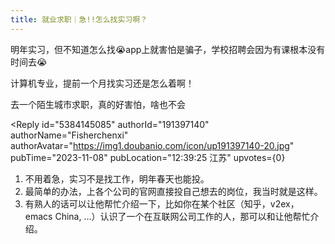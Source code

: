 ```yaml
---
title: 就业求职｜急!!怎么找实习啊？
---
```



<Forum groupName="00后人生研究室" groupUrl="https://www.douban.com/group/739053/" archivedAt="2025-05-16T14:22:37.553Z">
  <Post
    id="297455222"
    title="就业求职｜急!!怎么找实习啊？"
    url="https://www.douban.com/group/topic/297455222/?_spm_id=MjE5OTQ1MjM3"
    pubTime="2023-11-27"
    highlightUserId="191397140"
  >
明年实习，但不知道怎么找😭app上就害怕是骗子，学校招聘会因为有课根本没有时间去😭

计算机专业，提前一个月找实习还是怎么着啊！

去一个陌生城市求职，真的好害怕，啥也不会

<Reply
  id="5384145085"
  authorId="191397140"
  authorName="Fisherchenxi"
  authorAvatar="https://img1.doubanio.com/icon/up191397140-20.jpg"
  pubTime="2023-11-08"
  pubLocation="12:39:25 江苏"
  upvotes={0}
>
1.  不用着急，实习不是找工作，明年春天也能投。
2.  最简单的办法，上各个公司的官网直接投自己想去的岗位，我当时就是这样。
3.  有熟人的话可以让他帮忙介绍一下，比如你在某个社区（知乎，v2ex，emacs
    China, \...）认识了一个在互联网公司工作的人，那可以和让他帮忙介绍。
</Reply>
  </Post>
</Forum>
